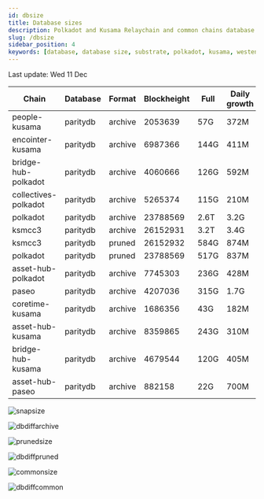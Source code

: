 ```yaml
---
id: dbsize
title: Database sizes
description: Polkadot and Kusama Relaychain and common chains database sizes
slug: /dbsize
sidebar_position: 4
keywords: [database, database size, substrate, polkadot, kusama, westend]
---
```



Last update: Wed 11 Dec

| Chain    | Database   | Format | Blockheight | Full         | Daily growth |
| ------------------------| ----------- | -------- | ------- | ---------- | ----- | 
| people-kusama | paritydb | archive | 2053639 | 57G | 372M |
| encointer-kusama | paritydb | archive | 6987366 | 144G | 411M |
| bridge-hub-polkadot | paritydb | archive | 4060666 | 126G | 592M |
| collectives-polkadot | paritydb | archive | 5265374 | 115G | 210M |
| polkadot | paritydb | archive | 23788569 | 2.6T | 3.2G |
| ksmcc3 | paritydb | archive | 26152931 | 3.2T | 3.4G |
| ksmcc3 | paritydb | pruned | 26152932 | 584G | 874M |
| polkadot | paritydb | pruned | 23788569 | 517G | 837M |
| asset-hub-polkadot | paritydb | archive | 7745303 | 236G | 428M |
| paseo | paritydb | archive | 4207036 | 315G | 1.7G |
| coretime-kusama | paritydb | archive | 1686356 | 43G | 182M |
| asset-hub-kusama | paritydb | archive | 8359865 | 243G | 310M |
| bridge-hub-kusama | paritydb | archive | 4679544 | 120G | 405M |
| asset-hub-paseo | paritydb | archive | 882158 | 22G | 700M |

![snapsize](/img/archivesize.png)

![dbdiffarchive](/img/dbdiffrelay.png)

![prunedsize](/img/prunedsize.png)

![dbdiffpruned](/img/dbdiffpruned.png)

![commonsize](/img/commonsize.png)

![dbdiffcommon](/img/dbdiffcommon.png)

